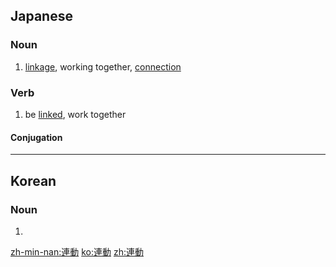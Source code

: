 ==Japanese==
{{ja-kanjitab|れん|どう|yomi=o}}

===Noun===
{{ja-noun|れんどう}}

# [[linkage]], working together, [[connection]]

===Verb===
{{ja-verb-suru|tr=intrans|れんどう}}

# be [[linked]], work together

====Conjugation====
{{ja-suru|れんどう}}
----
==Korean==
{{ko-hanjatab}}

===Noun===
{{ko-noun|hj|hangeul=연동}}

# {{hanja form of|연동}}

[[zh-min-nan:連動]]
[[ko:連動]]
[[zh:連動]]